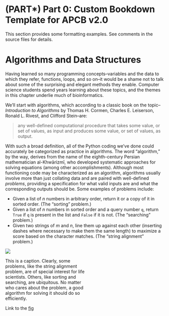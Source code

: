 # (PART\*) Part 0: Custom Bookdown Template for APCB v2.0 {-}

This section provides some formatting examples. See comments in the source files for details.

# Algorithms and Data Structures

Having learned so many programming concepts--variables and the data to which they refer, functions, loops, and so on--it would be a shame not to talk about some of the surprising and elegant methods they enable. Computer science students spend years learning about these topics, and the themes in this chapter underlie much of bioinformatics.

We’ll start with algorithms, which according to a classic book on the topic--*Introduction to Algorithms* by Thomas H. Cormen, Charles E. Leiserson, Ronald L. Rivest, and Clifford Stein--are:

> any well-defined computational procedure that takes some value, or set of values, as input and produces some value, or set of values, as output.

With such a broad definition, all of the Python coding we’ve done could accurately be categorized as practice in algorithms. The word "algorithm," by the way, derives from the name of the eighth-century Persian mathematician al-Khwārizmī, who developed systematic approaches for solving equations (among other accomplishments). Although most functioning code may be characterized as an algorithm, algorithms usually involve more than just collating data and are paired with well-defined *problems*, providing a specification for what valid inputs are and what the corresponding outputs should be. Some examples of problems include:


* Given a list of $n$ numbers in arbitrary order, return it or a copy of it in sorted order. (The "sorting" problem.)
* Given a list of $n$ numbers in sorted order and a query number `q`, return `True` if `q` is present in the list and `False` if it is not. (The "searching" problem.)
* Given two strings of $m$ and $n$, line them up against each other (inserting dashes where necessary to make them the same length) to maximize a score based on the character matches. (The "string alignment" problem.)

<div class="fig center" id="figId1" style="width: 50%">
  <img src="images/chapter_demo/II.13_1_string_alignment.png" />
  <p class="caption">This is a caption. Clearly, some problems, like the string alignment problem, are of special interest for life scientists. Others, like sorting and searching, are ubiquitous. No matter who cares about the problem, a good algorithm for solving it should do so efficiently.</p>
</div>

Link to the [fig](#figId1)








<!-- See the source code for this page for actual usage of the described formatting :) -->


<!-- # Section Headers and Parts {#section-headers} -->

<!-- "Part" headers can be included by adding some special syntax; in the below `(PART\*)` is used to indicate that the header is a Part-header for styling, and `{-}` prevents it from being numbered.  -->

<!-- ``` -->
<!-- # (PART\*) Part 1: The Unix/Linux Command-Line {-} -->
<!-- ``` -->

<!-- Section Headers can be created using standard markdown syntax; section headers are automatically linkable but can be given a friendlier ID by including a `#theid` in the `{}` metadata; using `-` in the same metadata makes the sections unnumbered: -->

<!-- #### Level 4 Header Default -->

<!-- #### Level 4 Header Unnumbered {-} -->

<!-- ### Level 4 Header, Unnumbered + Custom ID {- #custom-id-example} -->

<!-- Code for the above headers: -->

<!-- ``` -->
<!-- ### Level 3 Header Default -->

<!-- #### Level 4 Header Unnumbered {-} -->

<!-- #### Level 4 Header, Unnumbered + Custom ID {- #custom-id-example} -->
<!-- ``` -->

<!-- <div class="callout-box"> -->
<!-- #### Exercises {-} -->

<!-- Lorem ipsum dolor sit amet, consectetur adipiscing elit. Aliquam a interdum tortor. Sed in neque vestibulum, placerat velit vel, eleifend tellus. Mauris vel neque ac leo fermentum condimentum. Aenean ipsum orci, vestibulum quis auctor at, lacinia vitae arcu. Integer non venenatis urna. Nulla at elementum nibh. Quisque ut ipsum ornare, consectetur tellus at, ullamcorper urna. Fusce at pharetra sapien. -->

<!-- 1. Item 1 -->
<!-- 2. Item 2 -->
<!--     <pre class="language-r line-numbers linkable-line-numbers" id="linktarget" data-start="1" data-line="2,3,5,7-9"><code> -->
<!--     x <- function(a, b) { -->
<!--       return(a+b) -->
<!--     } -->

<!--     rnorm(100) %>% to_lower() %>% x() %>% rnorm(100) %>% to_lower() %>% x() %>% rnorm(100) %>% to_lower() %>% x() %>% rnorm(100) %>% to_lower() %>% x()  -->
<!--     line 6 -->
<!--     line 7 -->
<!--     line 8 -->
<!--     line 9 -->
<!--     line 10 -->
<!--     </code></pre> -->
<!-- 3. Item 3 -->

<!-- <pre class="line-numbers" data-start=4><code class="language-txt"> -->
<!-- This is just some text. -->

<!-- Nothing to see here, move along, move along. -->
<!-- </code></pre> -->

<!-- Aliquam dui purus, convallis ut suscipit vel, scelerisque id mi. Quisque arcu odio, pretium quis risus sed, tempor tristique ipsum. Suspendisse potenti. Quisque est turpis, feugiat quis convallis sit amet, convallis sed ex. Aenean ultrices sapien et augue pulvinar egestas eget vitae ante. Pellentesque bibendum molestie metus, vitae congue elit commodo et. Fusce consequat ac ante eget egestas. Sed ullamcorper augue ut felis convallis, at pharetra dolor blandit. Aenean lacus metus, scelerisque sit amet metus et, dapibus laoreet ipsum. Phasellus euismod egestas consectetur. Aliquam et condimentum nunc. -->
<!-- </div> -->

<!-- We can then create links to these anchors with `[some text](#anchor-id)` syntax. For example, [here](#custom-id-example-2) is a link to the last of the headers above created with `[here](#custom-id-example-2)`. These links can be used across chapters or parts.  -->



